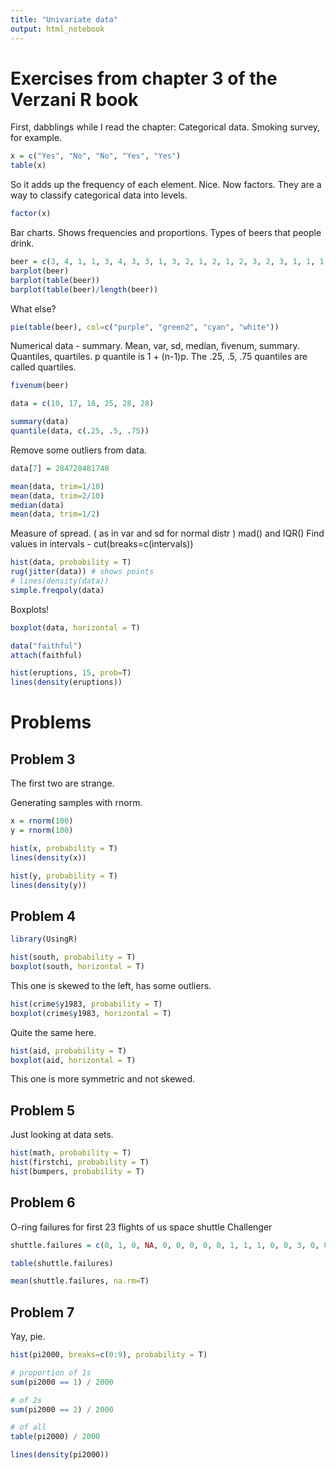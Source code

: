 ```yaml
---
title: "Univariate data"
output: html_notebook
---
```


# Exercises from chapter 3 of the Verzani R book

First, dabblings while I read the chapter:
Categorical data.
Smoking survey, for example.

```r
x = c("Yes", "No", "No", "Yes", "Yes")
table(x)
```
So it adds up the frequency of each element. Nice. Now factors. They are a way to classify categorical data into levels.
```r
factor(x)
```
Bar charts. Shows frequencies and proportions. Types of beers that people drink.
```r
beer = c(3, 4, 1, 1, 3, 4, 3, 3, 1, 3, 2, 1, 2, 1, 2, 3, 2, 3, 1, 1, 1, 1, 4, 3, 1)
barplot(beer)
barplot(table(beer))
barplot(table(beer)/length(beer))
```
What else?
```r
pie(table(beer), col=c("purple", "green2", "cyan", "white"))
```
Numerical data - summary. Mean, var, sd, median, fivenum, summary. Quantiles, quartiles.
p quantile is 1 + (n-1)p. The .25, .5, .75 quantiles are called quartiles.
```r
fivenum(beer)
```

```r
data = c(10, 17, 18, 25, 28, 28)

summary(data)
quantile(data, c(.25, .5, .75))
```
Remove some outliers from data.

```r
data[7] = 284728481748

mean(data, trim=1/10)
mean(data, trim=2/10)
median(data)
mean(data, trim=1/2)
```
Measure of spread. ( as in var and sd for normal distr ) mad() and IQR()
Find values in intervals - cut(breaks=c(intervals))

```r
hist(data, probability = T)
rug(jitter(data)) # shows points
# lines(density(data))
simple.freqpoly(data)
```
Boxplots!

```r
boxplot(data, horizontal = T)
```

```r
data("faithful")
attach(faithful)

hist(eruptions, 15, prob=T)
lines(density(eruptions))
```

# Problems

## Problem 3
The first two are strange.

Generating samples with rnorm.

```r
x = rnorm(100)
y = rnorm(100)

hist(x, probability = T)
lines(density(x))

hist(y, probability = T)
lines(density(y))
```

## Problem 4

```r
library(UsingR)

hist(south, probability = T)
boxplot(south, horizontal = T)
```
This one is skewed to the left, has some outliers.

```r
hist(crime$y1983, probability = T)
boxplot(crime$y1983, horizontal = T)
```
Quite the same here.

```r
hist(aid, probability = T)
boxplot(aid, horizontal = T)
```
This one is more symmetric and not skewed.

## Problem 5
Just looking at data sets. 
```r
hist(math, probability = T)
hist(firstchi, probability = T)
hist(bumpers, probability = T)
```

## Problem 6
O-ring failures for first 23 flights of us space shuttle Challenger

```r
shuttle.failures = c(0, 1, 0, NA, 0, 0, 0, 0, 0, 1, 1, 1, 0, 0, 3, 0, 0, 0, 0, 0, 2, 0, 1)

table(shuttle.failures)

mean(shuttle.failures, na.rm=T)
```

## Problem 7 
Yay, pie.

```r
hist(pi2000, breaks=c(0:9), probability = T)

# proportion of 1s
sum(pi2000 == 1) / 2000

# of 2s
sum(pi2000 == 2) / 2000

# of all
table(pi2000) / 2000

lines(density(pi2000))
```